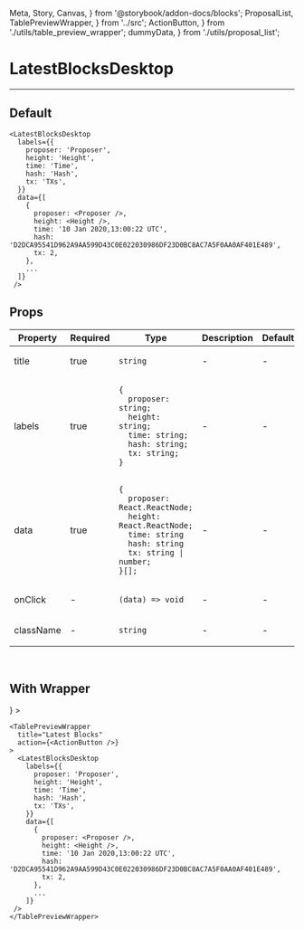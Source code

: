   Meta, Story, Canvas,
} from '@storybook/addon-docs/blocks';
  ProposalList, TablePreviewWrapper,
} from '../src';
  ActionButton,
} from './utils/table_preview_wrapper';
  dummyData,
} from './utils/proposal_list';

<Meta title="ProposalList" component={ProposalList} />

# LatestBlocksDesktop
---

## Default
<Canvas>
  <Story name="Default">
    <ProposalList data={dummyData} />
  </Story>
</Canvas>

```
<LatestBlocksDesktop
  labels={{
    proposer: 'Proposer',
    height: 'Height',
    time: 'Time',
    hash: 'Hash',
    tx: 'TXs',
  }}
  data={[
    {
      proposer: <Proposer />,
      height: <Height />,
      time: '10 Jan 2020,13:00:22 UTC',
      hash: 'D2DCA95541D962A9AA599D43C0E022030986DF23D0BC8AC7A5F0AA0AF401E489',
      tx: 2,
    },
    ...
  ]}
 />
```

## Props
<table>
<thead>
  <tr>
    <th>Property</th>
    <th>Required</th>
    <th>Type</th>
    <th>Description</th>
    <th>Default</th>
  </tr>
  </thead>
  <tbody>
  <tr>
    <td>title</td>
    <td>true</td>
    <td>

`string`

  </td>
    <td>-</td>
    <td>-</td>
  </tr>

  <tr>
    <td>labels</td>
    <td>true</td>
    <td>

```
{
  proposer: string;
  height: string;
  time: string;
  hash: string;
  tx: string;
}
```

  </td>
    <td>-</td>
    <td>-</td>
  </tr>

  <tr>
    <td>data</td>
    <td>true</td>
    <td>

```
{
  proposer: React.ReactNode;
  height: React.ReactNode;
  time: string
  hash: string
  tx: string | number;
}[];
```

  </td>
    <td>-</td>
    <td>-</td>
  </tr>

  <tr>
    <td>onClick</td>
    <td>-</td>
    <td>

`(data) => void`

  </td>
    <td>-</td>
    <td>-</td>
  </tr>

  <tr>
    <td>className</td>
    <td>-</td>
    <td>

`string`

  </td>
    <td>-</td>
    <td>-</td>
  </tr>
  </tbody>
</table>
<br/>


## With Wrapper
<Canvas>
  <Story name="With TabletPreviewWrapper">
    <TablePreviewWrapper
      title="Latest Blocks"
      action={<ActionButton />}
    >
      <ProposalList labels={dummyLabelDesktop} data={dummyData} />
    </TablePreviewWrapper>
  </Story>
</Canvas>

```
<TablePreviewWrapper
  title="Latest Blocks"
  action={<ActionButton />}
>
  <LatestBlocksDesktop
    labels={{
      proposer: 'Proposer',
      height: 'Height',
      time: 'Time',
      hash: 'Hash',
      tx: 'TXs',
    }}
    data={[
      {
        proposer: <Proposer />,
        height: <Height />,
        time: '10 Jan 2020,13:00:22 UTC',
        hash: 'D2DCA95541D962A9AA599D43C0E022030986DF23D0BC8AC7A5F0AA0AF401E489',
        tx: 2,
      },
      ...
    ]}
 />
</TablePreviewWrapper>
```
